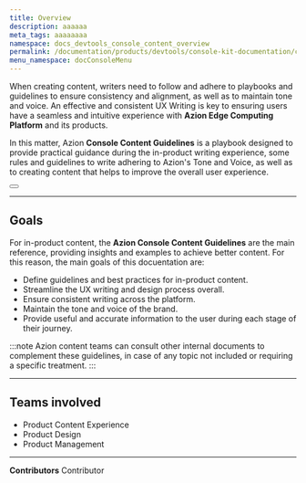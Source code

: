 ```yaml
---
title: Overview
description: aaaaaa
meta_tags: aaaaaaaa
namespace: docs_devtools_console_content_overview
permalink: /documentation/products/devtools/console-kit-documentation/content/overview/
menu_namespace: docConsoleMenu
---
```



When creating content, writers need to follow and adhere to playbooks and guidelines to ensure consistency and alignment, as well as to maintain tone and voice. An effective and consistent UX Writing is key to ensuring users have a seamless and intuitive experience with **Azion Edge Computing Platform** and its products.

In this matter, Azion **Console Content Guidelines** is a playbook designed to provide practical guidance during the in-product writing experience, some rules and guidelines to write adhering to Azion's Tone and Voice, as well as to creating content that helps to improve the overall user experience.

<Button href="#" text="go to Azion Console reference" variant="secondary"></Button>

---

## Goals

For in-product content, the **Azion Console Content Guidelines** are the main reference, providing insights and examples to achieve better content. For this reason, the main goals of this docuentation are:

- Define guidelines and best practices for in-product content.
- Streamline the UX writing and design process overall.
- Ensure consistent writing across the platform.
- Maintain the tone and voice of the brand.
- Provide useful and accurate information to the user during each stage of their journey.

:::note
Azion content teams can consult other internal documents to complement these guidelines, in case of any topic not included or requiring a specific treatment.
:::

---

## Teams involved

- Product Content Experience
- Product Design
- Product Management

 ---


**Contributors** <ContributorList>Contributor</ContributorList>
